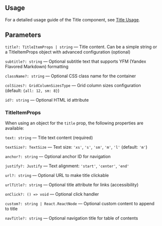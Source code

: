 

<Meta of={TitleStories} />
<StoryTemplate>

## Usage

For a detailed usage guide of the Title component, see [Title Usage](https://github.com/gravity-ui/page-constructor/blob/main/memory-bank/usage/title.md).

## Parameters

`title?: TitleItemProps | string` — Title content. Can be a simple string or a TitleItemProps object with advanced configuration (optional)

`subtitle?: string` — Optional subtitle text that supports YFM (Yandex Flavored Markdown) formatting

`className?: string` — Optional CSS class name for the container

`colSizes?: GridColumnSizesType` — Grid column sizes configuration (default: `{all: 12, sm: 8}`)

`id?: string` — Optional HTML id attribute

### TitleItemProps

When using an object for the `title` prop, the following properties are available:

`text: string` — Title text content (required)

`textSize?: TextSize` — Text size: `'xs'`, `'s'`, `'sm'`, `'m'`, `'l'` (default: `'m'`)

`anchor?: string` — Optional anchor ID for navigation

`justify?: Justify` — Text alignment: `'start'`, `'center'`, `'end'`

`url?: string` — Optional URL to make title clickable

`urlTitle?: string` — Optional title attribute for links (accessibility)

`onClick?: () => void` — Optional click handler

`custom?: string | React.ReactNode` — Optional custom content to append to title

`navTitle?: string` — Optional navigation title for table of contents

</StoryTemplate>
